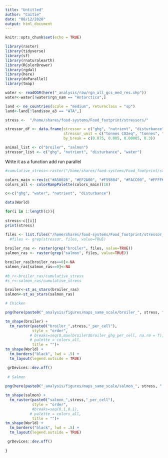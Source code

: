 ```yaml
---
title: "Untitled"
author: "Caitie"
date: "08/12/2020"
output: html_document
---
```


```r
knitr::opts_chunk$set(echo = TRUE)
```

```r

library(raster)
library(tidyverse)
library(sf)
library(rnaturalearth)
library(RColorBrewer)
library(rgdal)
library(here)
library(doParallel)
library(tmap)

water <- readOGR(here("_analysis/raw/rgn_all_gcs_med_res.shp"))
water<-water[!water$rgn_nam == "Antarctica",]

land <- ne_countries(scale = "medium", returnclass = "sp")
land<-land[!land$sov_a3 == "ATA",]

stress <-  "/home/shares/food-systems/Food_footprint/stressors/"

stressor_df <- data.frame(stressor = c("ghg", "nutrient", "disturbance", "water"),
                          stressor_unit = c("tonnes CO2eq", "tonnes", "proportion", "m3"),
                          by_break = c(0.075, 0.005, 0.00005, 0.3))

animal_list <- c("broiler", "salmon")
stressor_list <- c("ghg", "nutrient", "disturbance", "water")

```

Write it as a function
add run parallel
```r

#cumulative_stress<-raster("/home/shares/food-systems/Food_footprint/stressor_summary/equal_area/res#caled/cumulative_stress/cumulative_stress.tif")

colors_main <-rev(c("#A50026", "#EF2A00", "#F59804", "#FACC00", "#FFFF65", "#FFF1CC"))
colors_all <- colorRampPalette(colors_main)(10) 

c<-c("ghg", "water", "nutrient", "disturbance")

data(World)

for(i in 1:length(c)){
  
stress<-c[[i]]
print(stress)

files <- list.files("/home/shares/food-systems/Food_footprint/stressor_summary/equal_area/system_stressor/", pattern = stress, full=TRUE)
  #files <- grep(stressor, files, value=TRUE)
  
broiler_ras <- raster(grep("broiler", files, value=TRUE))
salmon_ras <- raster(grep("salmon", files, value=TRUE))

broiler_ras[broiler_ras==0]<-NA
salmon_ras[salmon_ras==0]<-NA
  
#b_r<-broiler_ras/cumulative_stress
#s_r<-salmon_ras/cumulative_stress

broiler<-st_as_stars(broiler_ras)
salmon<-st_as_stars(salmon_ras)

# Chicken

png(here(paste0("_analysis/figures/maps_same_scale/broiler_", stress, ".png", sep="")), res=500, width=6, height=5, units="in")

tm_shape(broiler) +
  tm_raster(paste0("broiler_",stress,"_per_cell"),
            style = "order",
           # breaks=seq(0,max(broiler$broiler_ghg_per_cell, na.rm = T),10000),
           # palette = colors_all,
            title = "")+
tm_shape(World) +
  tm_borders("black", lwd = .5) +
  tm_layout(legend.outside = TRUE)

 grDevices::dev.off()
 
 # Salmon
 
png(here(paste0("_analysis/figures/maps_same_scale/salmon_", stress, ".png", sep="")), res=500, width=6, height=5, units="in")

tm_shape(salmon) +
  tm_raster(paste0("salmon_",stress,"_per_cell"),
            style = "order",
            #breaks=seq(0,1,0.1),
           # palette = colors_all,
            title = "")+
tm_shape(World) +
  tm_borders("black", lwd = .5) +
  tm_layout(legend.outside = TRUE)

 grDevices::dev.off()
 
}
``` 